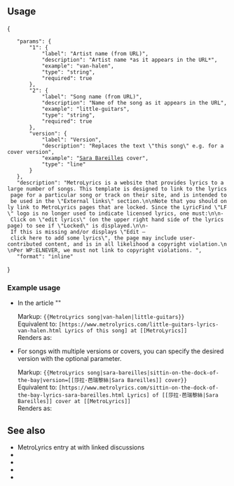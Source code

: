 {{Documentation subpage}}
<!-- Categories and interwikis go at the bottom of this page. -->

== Usage ==
{{TemplateData header}}
<templatedata>
{
	"params": {
		"1": {
			"label": "Artist name (from URL)",
			"description": "Artist name *as it appears in the URL*",
			"example": "van-halen",
			"type": "string",
			"required": true
		},
		"2": {
			"label": "Song name (from URL)",
			"description": "Name of the song as it appears in the URL",
			"example": "little-guitars",
			"type": "string",
			"required": true
		},
		"version": {
			"label": "Version",
			"description": "Replaces the text \"this song\" e.g. for a cover version",
			"example": "[[莎拉·芭瑞黎絲|Sara Bareilles]] cover",
			"type": "line"
		}
	},
	"description": "MetroLyrics is a website that provides lyrics to a large number of songs. This template is designed to link to the lyrics page for a particular song or track on their site, and is intended to be used in the \"External links\" section.\n\nNote that you should only link to MetroLyrics pages that are locked. Since the LyricFind \"LF\" logo is no longer used to indicate licensed lyrics, one must:\n\n- Click on \"edit lyrics\" (on the upper right hand side of the lyrics page) to see if \"Locked\" is displayed.\n\n- If this is missing and/or displays \"Edit – click here to add some lyrics\", the page may include user-contributed content, and is in all likelihood a copyright violation.\n\nPer WP:ELNEVER, we must not link to copyright violations. ",
	"format": "inline"
}
</templatedata>

===Example usage===
* In the article "{{tsl|en|Little Guitars||Little Guitars}}"
*; Markup: <code><nowiki>{{MetroLyrics song|van-halen|little-guitars}}</nowiki></code>
*; Equivalent to: <code><nowiki>[https://www.metrolyrics.com/little-guitars-lyrics-van-halen.html Lyrics of this song] at [[MetroLyrics]]</nowiki></code>
*; Renders as: {{MetroLyrics song|van-halen|little-guitars}}
*For songs with multiple versions or covers, you can specify the desired version with the optional {{para|version}} parameter.
*; Markup: <code><nowiki>{{MetroLyrics song|sara-bareilles|sittin-on-the-dock-of-the-bay|version=[[莎拉·芭瑞黎絲|Sara Bareilles]] cover}}</nowiki></code>
*; Equivalent to: <code><nowiki>[https://www.metrolyrics.com/sittin-on-the-dock-of-the-bay-lyrics-sara-bareilles.html Lyrics] of [[莎拉·芭瑞黎絲|Sara Bareilles]] cover at [[MetroLyrics]]</nowiki></code>
*; Renders as: {{MetroLyrics song|sara-bareilles|sittin-on-the-dock-of-the-bay|version=[[莎拉·芭瑞黎絲|Sara Bareilles]] cover}}

== See also ==
* MetroLyrics entry at {{section link|WP:MUSIC/SOURCES#Unreliable sources}} with linked discussions
* {{tl|MetroLyrics album}}
* {{tl|MetroLyrics artist}}
* {{section link|Wikipedia:Village pump (proposals)/Archive 97#Linking lyrics from legal providers}}
* {{section link|Wikipedia:Village pump (proposals)/Archive 101#Linking lyrics from legal providers revisited}}
<includeonly>{{Sandbox other||
[[Category:音乐外部资源模板]]
}}</includeonly>